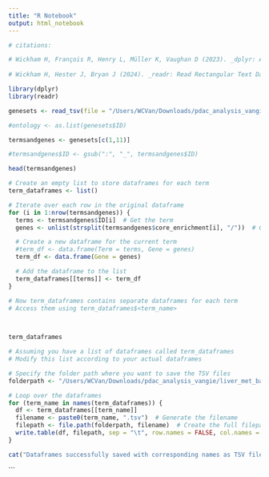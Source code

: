 ---
title: "R Notebook"
output: html_notebook
---

```{r}
# citations:

# Wickham H, François R, Henry L, Müller K, Vaughan D (2023). _dplyr: A Grammar of Data Manipulation_. R package version 1.1.4, <https://CRAN.R-project.org/package=dplyr>.
  
# Wickham H, Hester J, Bryan J (2024). _readr: Read Rectangular Text Data_. R package version 2.1.5, <https://CRAN.R-project.org/package=readr>.

library(dplyr)
library(readr)
```


```{r}
genesets <- read_tsv(file = "/Users/WCVan/Downloads/pdac_analysis_vangie/liver_met_basal_results/clusterprofilerout_msigdb/GENESET_liver_met_basal_DAGs.tsv")
```

```{r}
#ontology <- as.list(genesets$ID)
```


```{r}
termsandgenes <- genesets[c(1,11)]
```

```{r}
#termsandgenes$ID <- gsub(":", "_", termsandgenes$ID)
```

```{r}
head(termsandgenes)
```



```{r}
# Create an empty list to store dataframes for each term
term_dataframes <- list()

# Iterate over each row in the original dataframe
for (i in 1:nrow(termsandgenes)) {
  terms <- termsandgenes$ID[i]  # Get the term
  genes <- unlist(strsplit(termsandgenes$core_enrichment[i], "/"))  # Get the gene names

  # Create a new dataframe for the current term
  #term_df <- data.frame(Term = terms, Gene = genes)
  term_df <- data.frame(Gene = genes)

  # Add the dataframe to the list
  term_dataframes[[terms]] <- term_df
}

# Now term_dataframes contains separate dataframes for each term
# Access them using term_dataframes$<term_name>

 
```
 


```{r}
term_dataframes
```

```{r}
# Assuming you have a list of dataframes called term_dataframes
# Modify this list according to your actual dataframes

# Specify the folder path where you want to save the TSV files
folderpath <- "/Users/WCVan/Downloads/pdac_analysis_vangie/liver_met_basal_results/gsea_msigdb/liver_met_basal_positive_genesets"

# Loop over the dataframes
for (term_name in names(term_dataframes)) {
  df <- term_dataframes[[term_name]]
  filename <- paste0(term_name, ".tsv")  # Generate the filename
  filepath <- file.path(folderpath, filename)  # Create the full filepath
  write.table(df, filepath, sep = "\t", row.names = FALSE, col.names = FALSE, quote=FALSE)  # Save as TSV
}

cat("Dataframes successfully saved with corresponding names as TSV files.\n")
```


```


